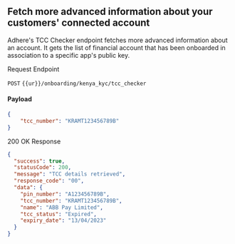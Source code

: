 ## Fetch more advanced information about your customers' connected account

Adhere's TCC Checker endpoint fetches more advanced information about an account. It gets the list of financial account that has been onboarded in association to a specific app's public key.

Request Endpoint

`POST` `{{ur}}/onboarding/kenya_kyc/tcc_checker`

#### Payload
```json
{
    "tcc_number": "KRAMT123456789B"
}
```
200 OK Response

```json
{
  "success": true,
  "statusCode": 200,
  "message": "TCC details retrieved",
  "response_code": "00",
  "data": {
    "pin_number": "A123456789B",
    "tcc_number": "KRAMT123456789B",
    "name": "ABB Pay Limited",
    "tcc_status": "Expired",
    "expiry_date": "13/04/2023"
  }
}
```